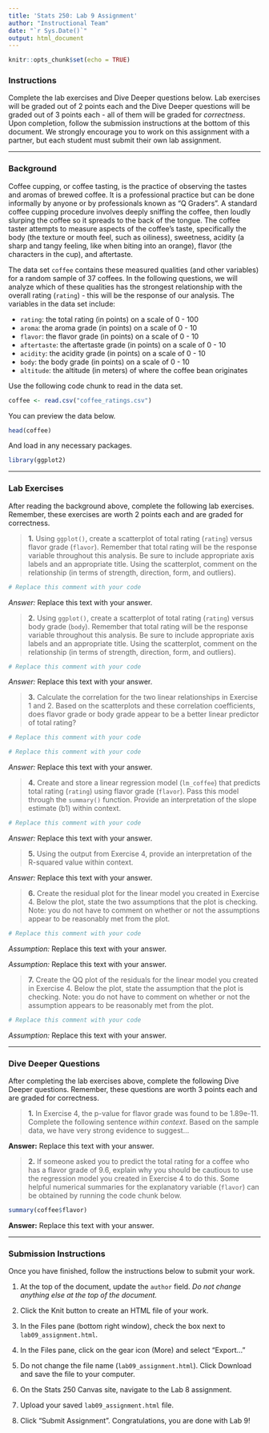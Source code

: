---
title: 'Stats 250: Lab 9 Assignment'
author: "Instructional Team"
date: "`r Sys.Date()`"
output: html_document
---

```{r setup, include=FALSE}
knitr::opts_chunk$set(echo = TRUE)
```

### Instructions

Complete the lab exercises and Dive Deeper questions below. Lab exercises will be graded out of 2 points each and the Dive Deeper questions will be graded out of 3 points each - all of them will be graded for *correctness*. Upon completion, follow the submission instructions at the bottom of this document. We strongly encourage you to work on this assignment with a partner, but each student must submit their own lab assignment.


***


### Background

Coffee cupping, or coffee tasting, is the practice of observing the tastes and aromas of brewed coffee. It is a professional practice but can be done informally by anyone or by professionals known as "Q Graders". A standard coffee cupping procedure involves deeply sniffing the coffee, then loudly slurping the coffee so it spreads to the back of the tongue. The coffee taster attempts to measure aspects of the coffee's taste, specifically the body (the texture or mouth feel, such as oiliness), sweetness, acidity (a sharp and tangy feeling, like when biting into an orange), flavor (the characters in the cup), and aftertaste. 

The data set `coffee` contains these measured qualities (and other variables) for a random sample of 37 coffees. In the following questions, we will analyze which of these qualities has the strongest relationship with the overall rating (`rating`) - this will be the response of our analysis. The variables in the data set include:

- `rating`: the total rating (in points) on a scale of 0 - 100
- `aroma`: the aroma grade (in points) on a scale of 0 - 10
- `flavor`: the flavor grade (in points) on a scale of 0 - 10
- `aftertaste`: the aftertaste grade (in points) on a scale of 0 - 10
- `acidity`: the acidity grade (in points) on a scale of 0 - 10
- `body`: the body grade (in points) on a scale of 0 - 10
- `altitude`: the altitude (in meters) of where the coffee bean originates

Use the following code chunk to read in the data set. 

```{r read_data}
coffee <- read.csv("coffee_ratings.csv")
```

You can preview the data below.

```{r preview_data}
head(coffee)
```

And load in any necessary packages.

```{r load_packages}
library(ggplot2)
```


***


### Lab Exercises

After reading the background above, complete the following lab exercises. Remember, these exercises are worth 2 points each and are graded for correctness.

> **1.** Using `ggplot()`, create a scatterplot of total rating (`rating`) versus flavor grade (`flavor`). Remember that total rating will be the response variable throughout this analysis. Be sure to include appropriate axis labels and an appropriate title. Using the scatterplot, comment on the relationship (in terms of strength, direction, form, and outliers). 

```{r exercise1, error = T}
# Replace this comment with your code

```

*Answer:* Replace this text with your answer.



> **2.** Using `ggplot()`, create a scatterplot of total rating (`rating`) versus body grade (`body`). Remember that total rating will be the response variable throughout this analysis. Be sure to include appropriate axis labels and an appropriate title. Using the scatterplot, comment on the relationship (in terms of strength, direction, form, and outliers). 

```{r exercise2, error = T}
# Replace this comment with your code

```

*Answer:* Replace this text with your answer. 



> **3.** Calculate the correlation for the two linear relationships in Exercise 1 and 2. Based on the scatterplots and these correlation coefficients, does flavor grade or body grade appear to be a better linear predictor of total rating?

```{r exercise3a, error = T}
# Replace this comment with your code

```

```{r exercise3b, error = T}
# Replace this comment with your code

```

*Answer:* Replace this text with your answer.



> **4.** Create and store a linear regression model (`lm_coffee`) that predicts total rating (`rating`) using flavor grade (`flavor`). Pass this model through the `summary()` function. Provide an interpretation of the slope estimate (b1) within context. 

```{r exercise4, error = T}
# Replace this comment with your code

```

*Answer:* Replace this text with your answer.



> **5.** Using the output from Exercise 4, provide an interpretation of the R-squared value within context. 

*Answer:* Replace this text with your answer. 



> **6.** Create the residual plot for the linear model you created in Exercise 4. Below the plot, state the two assumptions that the plot is checking. Note: you do not have to comment on whether or not the assumptions appear to be reasonably met from the plot. 

```{r exercise6, error = T}
# Replace this comment with your code

```

*Assumption:* Replace this text with your answer.

*Assumption:* Replace this text with your answer.



> **7.** Create the QQ plot of the residuals for the linear model you created in Exercise 4. Below the plot, state the assumption that the plot is checking. Note: you do not have to comment on whether or not the assumption appears to be reasonably met from the plot. 

```{r exercise7, error = T}
# Replace this comment with your code

```

*Assumption:* Replace this text with your answer.



***



### Dive Deeper Questions

After completing the lab exercises above, complete the following Dive Deeper questions. Remember, these questions are worth 3 points each and are graded for correctness.

> **1.** In Exercise 4, the p-value for flavor grade was found to be 1.89e-11. Complete the following sentence *within context*. Based on the sample data, we have very strong evidence to suggest...

**Answer:** Replace this text with your answer.



> **2.** If someone asked you to predict the total rating for a coffee who has a flavor grade of 9.6, explain why you should be cautious to use the regression model you created in Exercise 4 to do this. Some helpful numerical summaries for the explanatory variable (`flavor`) can be obtained by running the code chunk below.  

```{r dive_deeper_2, error = T}
summary(coffee$flavor)
```

**Answer:** Replace this text with your answer.


***


### Submission Instructions

Once you have finished, follow the instructions below to submit your work.

1. At the top of the document, update the `author` field. *Do not change anything else at the top of the document.*

2. Click the Knit button to create an HTML file of your work.

3. In the Files pane (bottom right window), check the box next to `lab09_assignment.html`. 

4. In the Files pane, click on the gear icon (More) and select "Export..."

5. Do not change the file name (`lab09_assignment.html`). Click Download and save the file to your computer. 

6. On the Stats 250 Canvas site, navigate to the Lab 8 assignment. 

7. Upload your saved `lab09_assignment.html` file. 

8. Click "Submit Assignment". Congratulations, you are done with Lab 9!
